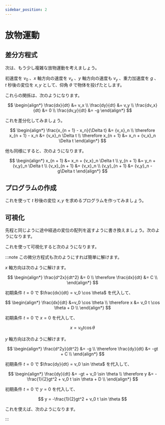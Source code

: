 ```yaml
---
sidebar_position: 2
---
```



# 放物運動

## 差分方程式

次は、もう少し複雑な放物運動を考えましょう。

初速度を $v_0$ 、$x$ 軸方向の速度を $v_x$ 、$y$ 軸方向の速度も $v_y$ 、重力加速度を $g$ 、 $t$ 秒後の変位を $x,y$ として、仰角 $\theta$ で物体を投げたとします。

これらの関係は、次のようになります。

$$
\begin{align*}
    \frac{dx}{dt}   &= v_x \\
    \frac{dy}{dt}   &= v_y \\
    \frac{dv_x}{dt} &= 0 \\
    \frac{dv_y}{dt} &= -g
\end{align*}
$$

これを差分化してみましょう。

$$
\begin{align*}
    \frac{x_{n + 1} - x_n}{\Delta t}              &= {v_x}_n \\
    \therefore x_{n + 1} - x_n                    &= {v_x}_n \Delta t \\
    \therefore x_{n + 1}                          &= x_n + {v_x}_n \Delta t
\end{align*}
$$

他も同様にすると、次のようになります。

$$
\begin{align*}
    x_{n + 1}     &= x_n + {v_x}_n \Delta t \\
    y_{n + 1}     &= y_n + {v_y}_n \Delta t \\
    {v_x}_{n + 1} &= {v_x}_n \\
    {v_y}_{n + 1} &= {v_y}_n - g\Delta t
\end{align*}
$$

## プログラムの作成

これを使って $t$ 秒後の変位 $x,y$ を求めるプログラムを作ってみましょう。

<ViewSource path="/simulation/parabolic_motion.ipynb" />

## 可視化

先程と同じように途中経過の変位の配列を返すように書き換えましょう。次のようになります。

<ViewSource path="/simulation/parabolic_motion_return_array.ipynb" />

これを使って可視化すると次のようになります。

<ViewSource path="/simulation/parabolic_motion_view.ipynb" />

:::note
この微分方程式も次のようにすれば簡単に解けます。

$x$ 軸方向は次のように解けます。

$$
\begin{align*}
    \frac{d^2x}{dt^2}        &= 0 \\
    \therefore \frac{dx}{dt} &= C \\
\end{align*}
$$

初期条件 $t = 0$ で $\frac{dx}{dt} = v_0 \cos \theta$ を代入して、

$$
\begin{align*}
    \frac{dx}{dt} &=v_0 \cos \theta \\
    \therefore x  &= v_0 t \cos \theta + D \\
\end{align*}
$$

初期条件 $t = 0$ で $x = 0$ を代入して、

$$
x = v_0 t \cos \theta
$$

$y$ 軸方向は次のように解けます。

$$
\begin{align*}
    \frac{d^2y}{dt^2}        &= -g \\
    \therefore \frac{dy}{dt} &= -gt + C \\
\end{align*}
$$

初期条件 $t = 0$ で $\frac{dy}{dt} = v_0 \sin \theta$ を代入して、

$$
\begin{align*}
    \frac{dy}{dt} &= -gt + v_0 \sin \theta \\
    \therefore y  &= -\frac{1}{2}gt^2 + v_0 t \sin \theta + D \\
\end{align*}
$$

初期条件 $t = 0$ で $y = 0$ を代入して、

$$
y = -\frac{1}{2}gt^2 + v_0 t \sin \theta
$$

これを使えば、次のようになります。

<ViewSource path="/simulation/parabolic_motion_analytical.ipynb" />

:::
